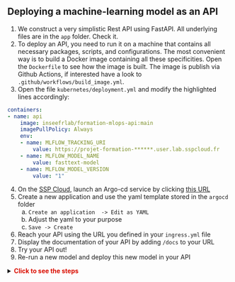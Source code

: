 :::{.nonincremental}
:::: {.callout-tip collapse="true" icon=false}
## Deploying a machine-learning model as an API

1. We construct a very simplistic Rest API using FastAPI. All underlying files are in the `app` folder. Check it.
2. To deploy an API, you need to run it on a machine that contains all necessary packages, scripts, and configurations. The most convenient way is to build a Docker image containing all these specificities. Open the `Dockerfile` to see how the image is built. The image is publish via Github Actions, if interested have a look to `.github/workflows/build_image.yml`.
3. Open the file `kubernetes/deployment.yml` and modify the highlighted lines accordingly:

```yml
containers:
- name: api
    image: inseefrlab/formation-mlops-api:main
    imagePullPolicy: Always
    env:
    - name: MLFLOW_TRACKING_URI
        value: https://projet-formation-******.user.lab.sspcloud.fr
    - name: MLFLOW_MODEL_NAME
        value: fasttext-model
    - name: MLFLOW_MODEL_VERSION
        value: "1"
```

4. On the [SSP Cloud](https://datalab.sspcloud.fr/home), launch an Argo-cd service by clicking [this URL](https://datalab.sspcloud.fr/launcher/automation/argo-cd?autoLaunch=true)
5. Create a new application and use the yaml template stored in the `argocd` folder
    a. `Create an application  -> Edit as YAML` 
    b. Adjust the yaml to your purpose
    c. `Save -> Create`
6. Reach your API using the URL you defined in your `ingress.yml` file
7. Display the documentation of your API by adding `/docs` to your URL
8. Try your API out!
9. Re-run a new model and deploy this new model in your API

<details>
<summary>
    <font size=\"3\" color=\"darkgreen\"><b>Click to see the steps </b></font>
</summary>

    + 1. Run a model
    + 2. Register the model
    + 3. Adjust your MLFLOW_MODEL_NAME or MLFLOW_MODEL_VERSION environment variable in the `deployment.yml` file
    + 4. Commit and push these changes
    + 5. Synchronise in Argo-cd or wait for 5 minutes
    + 6. Refresh your API, it should be based on your new version!

</details>

::::

:::

